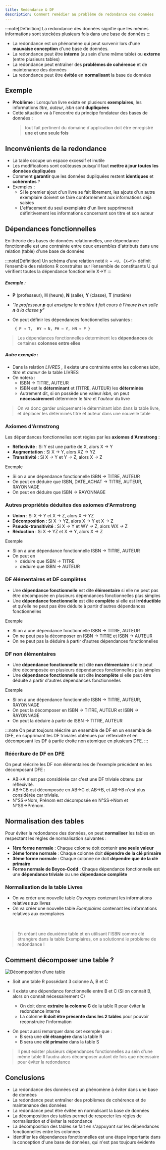 ```yaml
---
title: Redondance & DF
description: Comment remédier au problème de redondance des données
---
```


<Slide title="Phénomène de redondance">

:::note[Définition]
La redondance des données signifie que les mêmes informations sont stockées plusieurs fois dans une base de données
:::

* La redondance est un phénomène qui peut survenir lors d'une **mauvaise conception** d'une base de données.
* La redondance peut être **interne** (au sein d'une même table) ou **externe** (entre plusieurs tables)
* La redondance peut entraîner des **problèmes de cohérence** et de maintenance des données
* La redondance peut être **évitée** en **normalisant** la base de données

</Slide>
<Slide>

## Exemple

<Table
  title="Livres"
  headers={["numero", "titre", "auteur", "isbn", "dateAchat", "rayonnage"]}
  rows={
    [
      ["1", "Le Petit Prince", "Antoine de Saint-Exupéry", "978-2-01-000000-0", "2020-07-29", "A1"],
      ["2", "Le Petit Prince", "Antoine de Saint-Exupéry", "978-2-01-000000-0", "2020-07-29", "A1"],
      ["3", "Les misérables", "Victor Hugo", "978-2-01-000000-1", "2018-06-21", "A2"],
      ["4", "Le portrait de Dorian Gray", "Oscar Wilde", "978-2-01-000000-2", "2010-01-29", "F3"],
      ["5", "Le portrait de Dorian Gray", "Oscar Wilde", "978-2-01-000000-2", "2010-01-29", "F3"],
      ["6", "Dune", "Frank Herbert", "978-2-01-000000-3", "2015-12-12", "B4"],
    ]
  }
/>

* **Problème** : Lorsqu'un livre existe en plusieurs **exemplaires**, les informations _titre_, _auteur_, _isbn_ sont **dupliquées** 
* Cette situation va à l'encontre du principe fondateur des bases de données : 
    >tout fait pertinent du domaine d'application doit être enregistré **une et une seule fois**

</Slide>
<Slide>

## Inconvénients de la redondance 

* La table occupe un espace excessif et inutile
* Les modifications sont coûteuses puisqu'il faut **mettre à jour toutes les données dupliquées** 
* Comment **garantir** que les données dupliquées restent **identiques** et **cohérentes** ? 
* Exemples : 
    * Si le premier ajout d'un livre se fait librement, les ajouts d'un autre exemplaire doivent se faire conformément aux informations déjà saisies 
    * L'effacement du seul exemplaire d'un livre supprimerait définitivement les informations concernant son titre et son auteur 

</Slide>
<Slide>

## Dépendances fonctionnelles

En théorie des bases de données relationnelles, une dépendance fonctionnelle est une contrainte entre deux ensembles d'attributs dans une relation (table) d'une base de données

:::note[Définition]
Un schéma d’une relation noté ```R = <U, {X→Y}>``` définit l’ensemble des relations R construites sur l’ensemble de constituants U qui vérifient toutes la dépendance fonctionnelle X→Y
:::

</Slide>

##### Exemple :

<Slide title="Exemple">

* **P** (professeur), **H** (heure), **N** (salle), **Y** (classe), **T** (matière)
* _"le professeur **p** qui enseigne la matière **t** fait cours à l’heure **h** en salle **n** à la classe **y**"_
* On peut définir les dépendances fonctionnelles suivantes :
  
  ``` { P → T,  HY → N, PH → Y, HN → P }```

> Les dépendances fonctionnelles determinent les **dépendances** de certaines **colonnes entre elles**

</Slide>

##### Autre exemple :

<Slide title="Autre exemple">


* Dans la relation _LIVRES_ , il existe une contrainte entre les colonnes _isbn_, _titre_ et _auteur_ de la table LIVRES
* On notera :
    * ISBN → TITRE, AUTEUR 
    * ISBN est le **déterminant** et (TITRE, AUTEUR) les **déterminés** 
    * Autrement dit, si on possède une valeur _isbn_, on peut **nécessairement** déterminer le _titre_ et l'_auteur_ du livre


>On va donc garder uniquement le déterminant isbn dans la table livre, et déplacer les détérminés titre et auteur dans une nouvelle table

</Slide>
<Slide>

### Axiomes d'Armstrong

Les dépendances fonctionnelles sont régies par les **axiomes d'Armstrong** :

* **Réflexivité** : Si Y est une partie de X, alors X → Y
* **Augmentation** : Si X → Y, alors XZ → YZ
* **Transitivité** : Si X → Y et Y → Z, alors X → Z

Exemple

* Si on a une dépendance fonctionnelle ISBN → TITRE, AUTEUR
* On peut en déduire que ISBN, DATE_ACHAT → TITRE, AUTEUR, RAYONNAGE
* On peut en déduire que ISBN → RAYONNAGE

</Slide>
<Slide>

### Autres propriétés déduites des axiomes d'Armstrong

* **Union** : Si X → Y et X → Z, alors X → YZ
* **Décomposition** : Si X → YZ, alors X → Y et X → Z
* **Pseudo-transitivité** : Si X → Y et WY → Z, alors WX → Z
* **Réduction** : Si X → YZ et X → Y, alors X → Z

Exemple

* Si on a une dépendance fonctionnelle ISBN → TITRE, AUTEUR
* On peut en
    * déduire que ISBN → TITRE
    * déduire que ISBN → AUTEUR


</Slide>
<Slide>

### DF élémentaires et DF complètes

* Une **dépendance fonctionnelle** est dite **élémentaire** si elle ne peut pas être décomposée en plusieurs dépendances fonctionnelles plus simples
* Une **dépendance fonctionnelle** est dite **complète** si elle est **irréductible** et qu'elle ne peut pas être déduite à partir d'autres dépendances fonctionnelles

Exemple

* Si on a une dépendance fonctionnelle ISBN → TITRE, AUTEUR
* On ne peut pas la décomposer en ISBN → TITRE et ISBN → AUTEUR
* On ne peut pas la déduire à partir d'autres dépendances fonctionnelles


</Slide>
<Slide>

### DF non élémentaires

* Une **dépendance fonctionnelle** est dite **non élémentaire** si elle peut être décomposée en plusieurs dépendances fonctionnelles plus simples
* Une **dépendance fonctionnelle** est dite **incomplète** si elle peut être déduite à partir d'autres dépendances fonctionnelles

Exemple

* Si on a une dépendance fonctionnelle ISBN → TITRE, AUTEUR, RAYONNAGE
* On peut la décomposer en ISBN → TITRE, AUTEUR et ISBN → RAYONNAGE
* On peut la déduire à partir de ISBN → TITRE, AUTEUR


</Slide>
<Slide>

:::note
On peut toujours réécrire un ensemble de DF en un ensemble de DFE, en supprimant les DF triviales obtenues par réflexivité et en décomposant les DF à partie droite non atomique en plusieurs DFE.
:::

</Slide>
<Slide>

### Réécriture de DF en DFE

On peut réécrire les DF non élémentaires de l'exemple précédent en les décomposant DFE :

* AB→A n'est pas considérée car c'est une DF triviale obtenu par réflexivité.
* AB→CB est décomposée en AB→C et AB→B, et AB→B n'est plus considérée car triviale.
* N°SS→Nom, Prénom est décomposée en N°SS→Nom et N°SS→Prénom.


</Slide>
<Slide>

## Normalisation des tables

Pour éviter la redondance des données, on peut **normaliser** les tables en respectant les règles de normalisation suivantes :

* **1ère forme normale** : Chaque colonne doit contenir **une seule valeur**
* **2ème forme normale** : Chaque colonne doit **dépendre de la clé primaire**
* **3ème forme normale** : Chaque colonne ne doit **dépendre que de la clé primaire**
* **Forme normale de Boyce-Codd** : Chaque dépendance fonctionnelle est une **dépendance triviale** ou une **dépendance complète**

### Normalisation de la table Livres

* On va créer une nouvelle table _Ouvrages_ contenant les informations relatives aux livres
* On va créer une nouvelle table _Exemplaires_ contenant les informations relatives aux exemplaires

</Slide>
<Slide>

<Table
  title="Ouvrages"
  headers={["isbn", "titre", "auteur"]}
  rows={
    [
        ["978-2-01-000000-0", "Le Petit Prince", "Antoine de Saint-Exupéry"],
        ["978-2-01-000000-1", "Les misérables", "Victor Hugo"],
        ["978-2-01-000000-2", "Le portrait de Dorian Gray", "Oscar Wilde"],
        ["978-2-01-000000-3", "Dune", "Frank Herbert"],
    ]
  }
/>

<Table
  title="Exemplaires"
  headers={["numero", "isbn", "dateAchat", "rayonnage"]}
  rows={
    [
        ["1", "978-2-01-000000-0", "2020-07-29", "A1"],
        ["2", "978-2-01-000000-0", "2020-07-29", "A1"],
        ["3", "978-2-01-000000-1", "2018-06-21", "A2"],
        ["4", "978-2-01-000000-2", "2010-01-29", "F3"],
        ["5", "978-2-01-000000-2", "2010-01-29", "F3"],
        ["6", "978-2-01-000000-3", "2015-12-12", "B4"]
    ]
  }
/>

> En créant une deuxième table et en utilisant l'ISBN comme clé étrangère dans la table Exemplaires, on a solutionné le problème de redondance !

</Slide>
<Slide>

## Comment décomposer une table ?

![Décomposition d'une table](06-redondance-01-decomposition.png)

* Soit une table R possédant 3 colonne A, B et C

* Il existe une dépendance fonctionnelle entre B et C (Si on connait B, alors on connait nécessairement C)
    * On doit donc **extraire la colonne C** de la table R pour éviter la redondance interne
    * La colonne **B doit être présente dans les 2 tables** pour pouvoir reconstruire l'information
    
</Slide>
<Slide>

* On peut aussi remarquer dans cet exemple que :
    * B sera une **clé étrangère** dans la table R
    * B sera une **clé primaire** dans la table S

> Il peut exister plusieurs dépendances fonctionnelles au sein d'une même table
Il faudra alors décomposer autant de fois que nécessaire pour éviter la redondance

</Slide>
<Slide>

## Conclusions

* La redondance des données est un phénomène à éviter dans une base de données
* La redondance peut entraîner des problèmes de cohérence et de maintenance des données
* La redondance peut être évitée en normalisant la base de données
* La décomposition des tables permet de respecter les règles de normalisation et d'éviter la redondance
* La décomposition des tables se fait en s'appuyant sur les dépendances fonctionnelles entre les colonnes
* Identifier les dépendances fonctionnelles est une étape importante dans la conception d'une base de données, qui n'est pas toujours évidente

</Slide>
